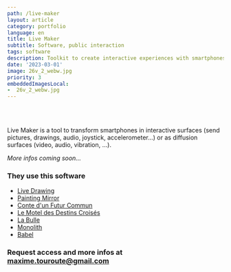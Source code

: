 ```yaml
---
path: /live-maker
layout: article
category: portfolio
language: en
title: Live Maker
subtitle: Software, public interaction
tags: software
description: Toolkit to create interactive experiences with smartphones
date: '2023-03-01'
image: 26v_2_webw.jpg
priority: 3
embeddedImagesLocal:
-  26v_2_webw.jpg
---
```



<br/>
<br/>

Live Maker is a tool to transform smartphones in interactive surfaces (send pictures, drawings, audio, joystick, accelerometer...) or as diffusion surfaces (video, audio, vibration, ...).

_More infos coming soon..._

### They use this software
* [Live Drawing](/livedrawing)
* [Painting Mirror](/painting-mirror)
* [Conte d'un Futur Commun](/conte-dun-futur-commun)
* [Le Motel des Destins Croisés](/motel-destins-croises)
* [La Bulle](/la-bulle)
* [Monolith](/monolith)
* [Babel](/babel)

### Request access and more infos at [maxime.touroute@gmail.com](mailto:maxime.touroute@gmail.com)
